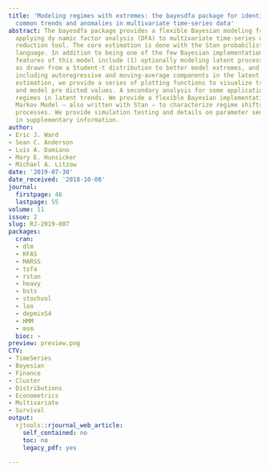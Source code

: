 ```yaml
---
title: 'Modeling regimes with extremes: the bayesdfa package for identifying and forecasting
  common trends and anomalies in multivariate time-series data'
abstract: The bayesdfa package provides a flexible Bayesian modeling framework for
  applying dy namic factor analysis (DFA) to multivariate time-series data as a dimension
  reduction tool. The core estimation is done with the Stan probabilistic programming
  language. In addition to being one of the few Bayesian implementations of DFA, novel
  features of this model include (1) optionally modeling latent process deviations
  as drawn from a Student-t distribution to better model extremes, and (2) optionally
  including autoregressive and moving-average components in the latent trends. Besides
  estimation, we provide a series of plotting functions to visualize trends, loadings,
  and model pre dicted values. A secondary analysis for some applications is to identify
  regimes in latent trends. We provide a flexible Bayesian implementation of a Hidden
  Markov Model — also written with Stan — to characterize regime shifts in latent
  processes. We provide simulation testing and details on parameter sensitivities
  in supplementary information.
author:
- Eric J. Ward
- Sean C. Anderson
- Luis A. Damiano
- Mary E. Hunsicker
- Michael A. Litzow
date: '2019-07-30'
date_received: '2018-10-08'
journal:
  firstpage: 46
  lastpage: 55
volume: 11
issue: 2
slug: RJ-2019-007
packages:
  cran:
  - dlm
  - KFAS
  - MARSS
  - tsfa
  - rstan
  - heavy
  - bsts
  - stochvol
  - loo
  - depmixS4
  - HMM
  - msm
  bioc: ~
preview: preview.png
CTV:
- TimeSeries
- Bayesian
- Finance
- Cluster
- Distributions
- Econometrics
- Multivariate
- Survival
output:
  rjtools::rjournal_web_article:
    self_contained: no
    toc: no
    legacy_pdf: yes

---
```

